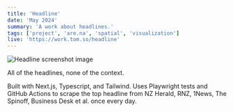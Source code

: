 ```yaml
---
title: 'Headline'
date: 'May 2024'
summary: 'A work about headlines.'
tags: ['project', 'are.na', 'spatial', 'visualization']
live: 'https://work.tom.so/headline'
---
```


<Image
	src='https://tom.so/media/headline.png'
	width={700}
	height={300}
	alt='Headline screenshot image'
	className='py-4'
/>

All of the headlines, none of the context.

Built with Next.js, Typescript, and Tailwind. Uses Playwright tests and GitHub Actions to scrape the
top headline from NZ Herald, RNZ, 1News, The Spinoff, Business Desk et al. once every day.
